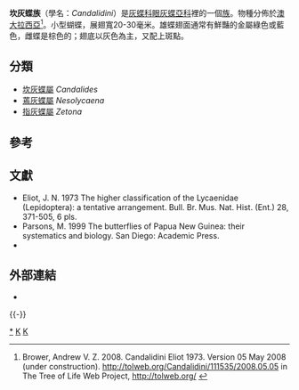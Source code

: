{{NoteTA|G1=Butterfly}}
{{Automatic Taxobox
| taxon = Candalidini
| authority = Eliot, 1973
| fossil_range = {{fossilrange|43|0|earliest=55}}<small>從古近紀[[始新世|始新世]]至今<ref>Braby, M. F., Espeland, M., Müller, C. J., Eastwood, R., Lohman, D. J., Kawahara, A. Y., ... & Pierce, N. E. (2020). Molecular phylogeny of the tribe Candalidini (Lepidoptera: Lycaenidae): systematics, diversification and evolutionary history. Systematic Entomology, 45(3), 703-722. {{en}}</ref></small>
| image = Candalides absimilis edwardsi female2.jpg
| image_caption = [[阿坎灰蝶|阿坎灰蝶]]<br />''Candalides absimilis''
| type_genus = [[坎灰蝶屬|坎灰蝶屬]]<br />''Candalides''
| type_genus_authority = Hübner, [1819]
| subdivision_ranks = 屬
| subdivision = 共3個屬，詳閱正文。
}}

'''坎灰蝶族'''（學名：''Candalidini''）是[[灰蝶科|灰蝶科]][[眼灰蝶亞科|眼灰蝶亞科]]裡的一個[[族_(生物)|族]]。物種分佈於[[澳大拉西亞|澳大拉西亞]]<ref>Brower, Andrew V. Z. 2008. Candalidini Eliot 1973. Version 05 May 2008 (under construction). http://tolweb.org/Candalidini/111535/2008.05.05 {{Wayback|url=http://tolweb.org/Candalidini/111535/2008.05.05 |date=20160603202658 }} in The Tree of Life Web Project, http://tolweb.org/ {{Wayback|url=http://tolweb.org/ |date=20110515100516 }} {{en}}</ref>。小型蝴蝶，展翅寬20-30毫米。雄蝶翅面通常有鮮豔的金屬綠色或藍色，雌蝶是棕色的；翅底以灰色為主，又配上斑點。

== 分類 ==
* [[坎灰蝶屬|坎灰蝶屬]] ''Candalides''
* [[蔫灰蝶屬|蔫灰蝶屬]] ''Nesolycaena''
* [[指灰蝶屬|指灰蝶屬]] ''Zetona''

== 參考 ==
{{reflist}}

== 文獻 ==
* Eliot, J. N. 1973 The higher classification of the Lycaenidae (Lepidoptera): a tentative arrangement. Bull. Br. Mus. Nat. Hist. (Ent.) 28, 371-505, 6 pls.
* Parsons, M. 1999 The butterflies of Papua New Guinea: their systematics and biology. San Diego: Academic Press.
* {{Cite book | author = 寿建新 周尧 李宇飞 | title = 世界蝴蝶分類名錄 | location = 中國 | publisher = 陝西科學技術出版社 | date = 2006-04-01 | ISBN = 9787536936768 | language= zh-hans }}

== 外部連結==
* {{Commonscat-inline|Candalidini}}
{{taxonbar|from= Q5031614}}
{{-}}
{{眼灰蝶亞科}}
{{Taxonbar}}
[[Category:坎灰蝶族|*]]
[[Category:眼灰蝶亞科|K]]
[[Category:_1973年描述的分类群|K]]